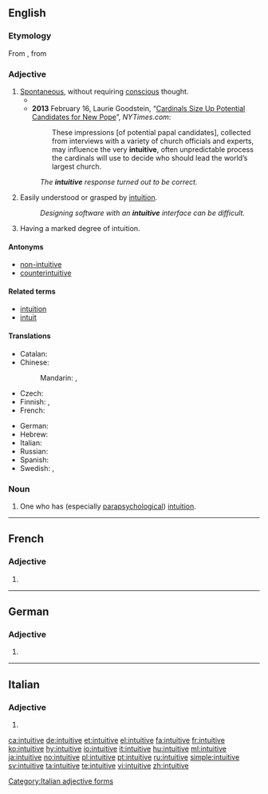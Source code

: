 ==English==

===Etymology===
From {{etyl|frm|en}} {{term|intuitif|lang=frm}}, from {{etyl|ML.|en}} {{term|intuitivus|lang=la}}

===Adjective===
{{en-adj}}

# [[spontaneous|Spontaneous]], without requiring [[conscious]] thought.
#* {{quote-magazine|date=2012-01
|author=Steven Sloman
|title=The Battle Between Intuition and Deliberation
|volume=100|issue=1|page=74
|magazine=[[w:American Scientist|American Scientist]]
|url=http://www.americanscientist.org/bookshelf/pub/the-battle-between-intuition-and-deliberation
|passage=Libertarian paternalism is the view that, because the way options are presented to citizens affects what they choose, society should present options in a way that “nudges” our '''intuitive''' selves to make choices that are more consistent with what our more deliberative selves would have chosen if they were in control.}}
#* '''2013''' February 16, Laurie Goodstein, “[http://www.nytimes.com/2013/02/17/world/europe/cardinals-start-subtle-process-of-pope-choice.html?pagewanted=all Cardinals Size Up Potential Candidates for New Pope]”, ''NYTimes.com'':
#*: These impressions [of potential papal candidates], collected from interviews with a variety of church officials and experts, may influence the very '''intuitive''', often unpredictable process the cardinals will use to decide who should lead the world’s largest church.
#: ''The '''intuitive''' response turned out to be correct.''
# Easily understood or grasped by [[intuition]].
#: ''Designing software with an '''intuitive''' interface can be difficult.''
# Having a marked degree of intuition.

====Antonyms====
* [[non-intuitive]]
* [[counterintuitive]]

====Related terms====
* [[intuition]]
* [[intuit]]

====Translations====
{{trans-top|automatic, without requiring conscious thought}}
* Catalan: {{t|ca|intuïtiu}}
* Chinese:
*: Mandarin: {{t|cmn|直覺|alt=直覺的|sc=Hani}}, {{t+|cmn|直觉|tr=zhíjué de|alt=直觉的|sc=Hani}}
* Czech: {{t|cs|intuitivní}}
* Finnish: {{t+|fi|intuitiivinen}}, {{t|fi|vaistonvarainen}}
* French: {{t+|fr|intuitif}}
{{trans-mid}}
* German: {{t+|de|intuitiv}}
* Hebrew: {{t|he|אינטואיטיבי|sc=Hebr}}
* Italian: {{t+|it|intuitivo}}
* Russian: {{t+|ru|интуитивный|tr=intuitívnyj|sc=Cyrl}}
* Spanish: {{t+|es|intuitivo}}
* Swedish: {{t+|sv|intuitiv}}, {{t|sv|reflexmässig}}
{{trans-bottom}}

===Noun===
{{en-noun}}

# One who has (especially [[parapsychological]]) [[intuition]].

----

==French==

===Adjective===
{{fr-adj-form}}

# {{feminine of|intuitif|lang=fr}}

----

==German==

===Adjective===
{{head|de|adjective form}}

# {{inflected form of|intuitiv|lang=de}}

----

==Italian==

===Adjective===
{{head|it}} {{g|f-p}}

# {{feminine plural of|intuitivo|lang=it}}

[[Category:Italian adjective forms]]

[[ca:intuitive]]
[[de:intuitive]]
[[et:intuitive]]
[[el:intuitive]]
[[fa:intuitive]]
[[fr:intuitive]]
[[ko:intuitive]]
[[hy:intuitive]]
[[io:intuitive]]
[[it:intuitive]]
[[hu:intuitive]]
[[ml:intuitive]]
[[ja:intuitive]]
[[no:intuitive]]
[[pl:intuitive]]
[[pt:intuitive]]
[[ru:intuitive]]
[[simple:intuitive]]
[[sv:intuitive]]
[[ta:intuitive]]
[[te:intuitive]]
[[vi:intuitive]]
[[zh:intuitive]]